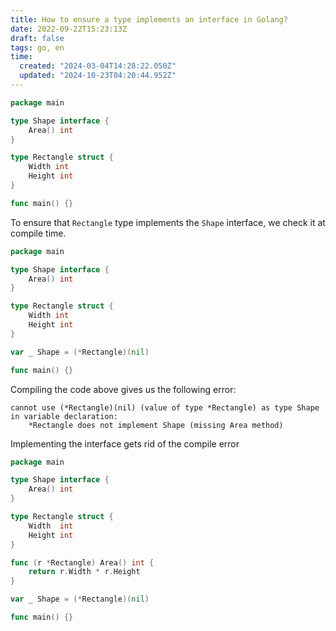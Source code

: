 ```yaml
---
title: How to ensure a type implements an interface in Golang?
date: 2022-09-22T15:23:13Z
draft: false
tags: go, en
time:
  created: "2024-03-04T14:28:22.050Z"
  updated: "2024-10-23T04:20:44.952Z"
---
```


```go
package main

type Shape interface {
	Area() int
}

type Rectangle struct {
	Width int
	Height int
}

func main() {}
```

To ensure that `Rectangle` type implements the `Shape` interface, we check it at compile time.

```go
package main

type Shape interface {
	Area() int
}

type Rectangle struct {
	Width int
	Height int
}

var _ Shape = (*Rectangle)(nil)

func main() {}
```

Compiling the code above gives us the following error:

```
cannot use (*Rectangle)(nil) (value of type *Rectangle) as type Shape in variable declaration:
	*Rectangle does not implement Shape (missing Area method)
```

Implementing the interface gets rid of the compile error

```go
package main

type Shape interface {
	Area() int
}

type Rectangle struct {
	Width  int
	Height int
}

func (r *Rectangle) Area() int {
	return r.Width * r.Height
}

var _ Shape = (*Rectangle)(nil)

func main() {}
```
